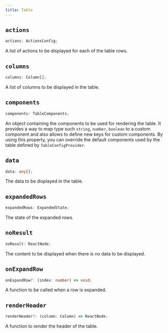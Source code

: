 ```yaml
---
title: Table
---
```


## `actions`

```ts
actions: ActionsConfig;
```

A list of actions to be displayed for each of the table rows.

## `columns`

```ts
columns: Column[];
```

A list of columns to be displayed in the table.

## `components`

```ts
components: TableComponents;
```

An object containing the components to be used for rendering the table.
It provides a way to map type such `string`, `number`, `boolean` to a custom component and also allows to define new keys for custom components.
By using this property, you can override the default components used by the table defined by `TableConfigProvider`.

## `data`

```ts
data: any[];
```

The data to be displayed in the table.

## `expandedRows`

```ts
expandedRows: ExpandedState;
```

The state of the expanded rows.

## `noResult`

```ts
noResult: ReactNode;
```

The content to be displayed when there is no data to be displayed.

## `onExpandRow`

```ts
onExpandRow?: (index: number) => void;
```

A function to be called when a row is expanded.

## `renderHeader`

```ts
renderHeader?: (column: Column) => ReactNode;
```

A function to render the header of the table.
